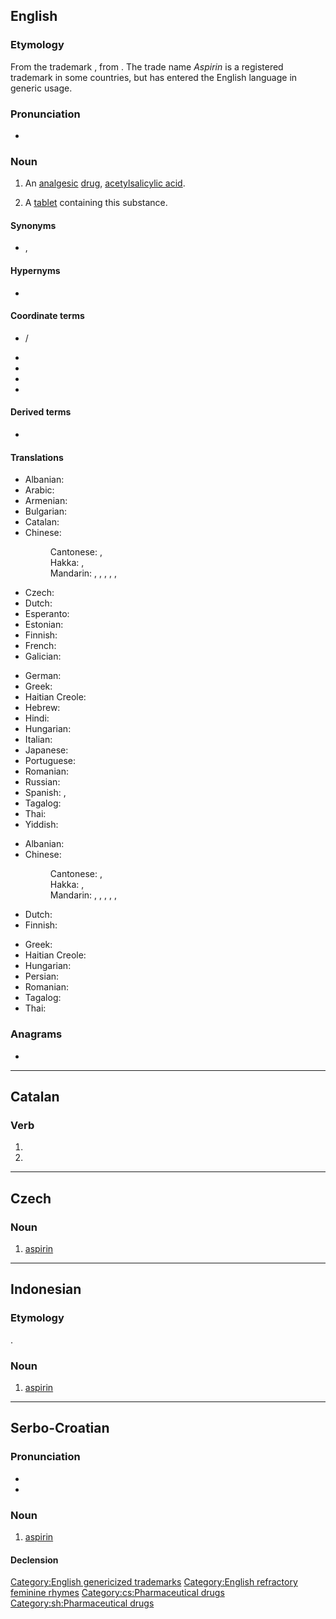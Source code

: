 {{also|Aspirin}}
==English==
{{wikipedia}}

===Etymology===
From the {{etyl|de|en}} trademark {{m|de|Aspirin}}, from {{m|de|acetylierte}} {{m|de|Spirsäure||acetylated [[spiraeic acid]]}}. The trade name ''Aspirin'' is a registered trademark in some countries, but has entered the English language in generic usage.

===Pronunciation===
* {{IPA|/ˈæspɹɪn/|/ˈæspɪɹɪn/|lang=en}}

===Noun===
{{en-noun|~}}

# {{lb|en|uncountable|pharmaceutical drug}} An [[analgesic]] [[drug]], [[acetylsalicylic acid]].
# {{lb|en|countable}} A [[tablet]] containing this substance.

====Synonyms====
* {{sense|drug}} {{l|en|acetylsalicylic acid}}, {{l|en|ASA}}

====Hypernyms====
* {{sense|drug}} {{l|en|NSAID}}

====Coordinate terms====
{{sense|drug}}
* {{l|en|Tylenol}} / {{l|en|tylenol}}
* {{l|en|paracetamol}}
* {{l|en|acetaminophen}}
* {{l|en|ibuprofen}}
* {{l|en|codeine}}

====Derived terms====
* {{l|en|aspirinate}}

====Translations====
{{trans-top|analgesic drug}}
* Albanian: {{t+|sq|aspirinë}}
* Arabic: {{t+|ar|أَسْبِرِين|m}}
* Armenian: {{t|hy|ասպիրին}}
* Bulgarian: {{t|bg|аспири́н|m}}
* Catalan: {{t|ca|aspirina|f}}
* Chinese:
*: Cantonese: {{t|yue|阿士匹靈|sc=Hani}}, {{t|yue|阿士匹灵|tr=aa3 si6 pat1 ling4|sc=Hani}}
*: Hakka: {{t|hak|阿斯匹靈|sc=Hani}}, {{t|hak|阿斯匹灵|tr=à-sṳ-phi-lín|sc=Hani}}
*: Mandarin: {{t+|cmn|阿斯匹靈|sc=Hani}}, {{t+|cmn|阿斯匹灵|tr=āsīpīlíng, āsīpǐlíng|sc=Hani}}, {{t+|cmn|阿司匹靈|sc=Hani}}, {{t+|cmn|阿司匹灵|tr=āsīpīlíng, āsīpǐlíng|sc=Hani}}, {{t+|cmn|阿司匹林|tr=āsīpǐlín, āsīpīlín|sc=Hani}}, {{t+|cmn|阿斯匹林|tr=āsīpīlín, āsīpǐlín|sc=Hani}}
* Czech: {{t|cs|aspirin|m}}
* Dutch: {{t+|nl|aspirine}}
* Esperanto: {{t|eo|aspirino}}
* Estonian: {{t|et|aspiriin}}
* Finnish: {{t+|fi|aspiriini}}
* French: {{t+|fr|aspirine|f}}
* Galician: {{t+|gl|aspirina|f}}
{{trans-mid}}
* German: {{t+|de|Aspirin|n}}
* Greek: {{t+|el|ασπιρίνη|f}}
* Haitian Creole: {{t|ht|aspirin}}
* Hebrew: {{t|he|אַסְפִּירִין|m|tr=aspirín}}
* Hindi: {{t|hi|एस्पिरिन|m|sc=Deva}}
* Hungarian: {{t+|hu|aszpirin}}
* Italian: {{t+|it|aspirina|f}}
* Japanese: {{t|ja|アスピリン|tr=asupirin}}
* Portuguese: {{t+|pt|aspirina|f}}
* Romanian: {{t+|ro|aspirină|f}}
* Russian: {{t+|ru|аспири́н|m}}
* Spanish: {{t+|es|aspirina|f}}, {{t|es|aspirinar|f}}
* Tagalog: {{t|tl|aspirina}}
* Thai: {{t|th|แอสไพริน}}
* Yiddish: {{t|yi|אַספּירין|f}}
{{trans-bottom}}

{{trans-top|tablet containing acetylsalicylic acid}}
* Albanian: {{t+|sq|aspirinë}}
* Chinese:
*: Cantonese: {{t|yue|阿士匹靈|sc=Hani}}, {{t|yue|阿士匹灵|tr=aa3 si6 pat1 ling4|sc=Hani}}
*: Hakka: {{t|hak|阿斯匹靈|sc=Hani}}, {{t|hak|阿斯匹灵|tr=à-sṳ-phi-lín|sc=Hani}}
*: Mandarin: {{t+|cmn|阿斯匹靈|sc=Hani}}, {{t+|cmn|阿斯匹灵|tr=āsīpīlíng, āsīpǐlíng|sc=Hani}}, {{t+|cmn|阿司匹靈|sc=Hani}}, {{t+|cmn|阿司匹灵|tr=āsīpīlíng, āsīpǐlíng|sc=Hani}}, {{t+|cmn|阿司匹林|tr=āsīpǐlín, āsīpīlín|sc=Hani}}, {{t+|cmn|阿斯匹林|tr=āsīpīlín, āsīpǐlín|sc=Hani}}
* Dutch: {{t+|nl|aspirientje|n}}
* Finnish: {{t+|fi|aspiriini}}
{{trans-mid}}
* Greek: {{t+|el|ασπιρίνη|f}}
* Haitian Creole: {{t|ht|aspirin}}
* Hungarian: {{t+|hu|aszpirin}}
* Persian: {{t+|fa|آسپرین|sc=fa-Arab}}
* Romanian: {{t+|ro|aspirină|f}}
* Tagalog: {{t|tl|aspirina}}
* Thai: {{t|th|แอสไพริน}}
{{trans-bottom}}

===Anagrams===
* {{anagrams|en|Piranis|in pairs}}

[[Category:English genericized trademarks]]
[[Category:English refractory feminine rhymes]]

----

==Catalan==

===Verb===
{{head|ca|verb form}}

# {{ca-verb form of|p=3|n=pl|t=pres|m=sub|aspirar}}
# {{ca-verb form of|p=3|n=pl|m=impr|aspirar}}

----

==Czech==

===Noun===
{{cs-noun|g=m}}

# [[#English|aspirin]]

[[Category:cs:Pharmaceutical drugs]]

----

==Indonesian==

===Etymology===
{{bor|id|nl|aspirine|withtext=1}}.

===Noun===
{{id-noun}}

# [[#English|aspirin]]

----

==Serbo-Croatian==

===Pronunciation===
* {{IPA|/aspǐriːn/|lang=sh}}
* {{hyphenation|a|spi|rin|lang=sh}}

===Noun===
{{sh-noun|g=m|head=aspìrīn}}

# [[#English|aspirin]]

====Declension====
{{sh-decl-noun-unc|aspìrīn
|aspirína
|aspirinu
|aspirin
|aspirine
|aspirinu
|aspirinom
}}

[[Category:sh:Pharmaceutical drugs]]